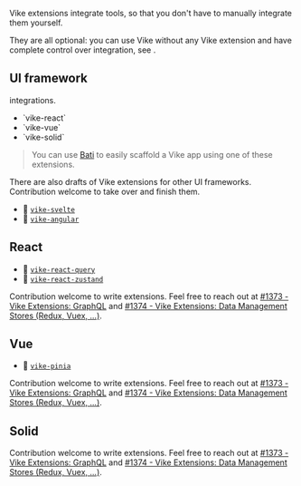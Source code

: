 
Vike extensions integrate tools, so that you don't have to manually integrate them yourself.

They are all optional: you can use Vike without any Vike extension and have complete control over integration, see <Link href="/why#optional-control" />.


## UI framework

<Link text="UI framework" href="/ui-framework" /> integrations.

 - <Link href="/vike-react">`vike-react`</Link>
 - <Link href="/vike-vue">`vike-vue`</Link>
 - <Link href="/vike-solid">`vike-solid`</Link>

> You can use [Bati](https://batijs.github.io/) to easily scaffold a Vike app using one of these extensions.

There are also drafts of Vike extensions for other UI frameworks. Contribution welcome to take over and finish them.

 - :construction: [`vike-svelte`](https://github.com/brandonxiang/vike-svelte)
 - :construction: [`vike-angular`](https://github.com/vikejs/vike-angular)


## React

 - :construction: [`vike-react-query`](https://github.com/vikejs/vike-react/tree/main/packages/vike-react-query)
 - :construction: [`vike-react-zustand`](https://github.com/vikejs/vike-react/pull/57)

Contribution welcome to write extensions. Feel free to reach out at [#1373 - Vike Extensions: GraphQL](https://github.com/vikejs/vike/issues/1373) and [#1374 - Vike Extensions: Data Management Stores (Redux, Vuex, ...)](https://github.com/vikejs/vike/issues/1374).


## Vue

 - :construction: [`vike-pinia`](https://github.com/vikejs/vike-vue/pull/64)

Contribution welcome to write extensions. Feel free to reach out at [#1373 - Vike Extensions: GraphQL](https://github.com/vikejs/vike/issues/1373) and [#1374 - Vike Extensions: Data Management Stores (Redux, Vuex, ...)](https://github.com/vikejs/vike/issues/1374).


## Solid

Contribution welcome to write extensions. Feel free to reach out at [#1373 - Vike Extensions: GraphQL](https://github.com/vikejs/vike/issues/1373) and [#1374 - Vike Extensions: Data Management Stores (Redux, Vuex, ...)](https://github.com/vikejs/vike/issues/1374).
